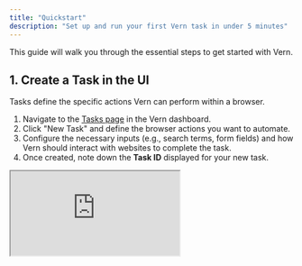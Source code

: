 ```yaml
---
title: "Quickstart"
description: "Set up and run your first Vern task in under 5 minutes"
---
```


This guide will walk you through the essential steps to get started with Vern.

## 1. Create a Task in the UI

Tasks define the specific actions Vern can perform within a browser.

1.  Navigate to the [Tasks page](https://vern.so/tasks) in the Vern dashboard.
2.  Click "New Task" and define the browser actions you want to automate.
3.  Configure the necessary inputs (e.g., search terms, form fields) and how Vern should interact with websites to complete the task.
4.  Once created, note down the **Task ID** displayed for your new task.

<div style={{ position: "relative", paddingBottom: "56.25%", height: 0 }}>
  <iframe
    className="shadow-lg"
    style={{
      position: "absolute",
      top: 0,
      left: 0,
      width: "100%",
      height: "100%",
    }}
    src="https://www.tella.tv/video/cm9831o4j00000bih6mv481m2/embed?b=0&title=0&a=1&loop=1&autoPlay=true&t=0&muted=1&wt=0"
    allowFullScreen={true}
    allowTransparency={false}
  />
</div>

## 2. Install the SDK

```bash
npm install vern
```

## 3. Initialize the SDK

Import and initialize the Vern SDK with your API key:

```typescript
import Vern from "vern";

const vern = Vern({ apiKey: "YOUR_API_KEY" });
```

## 4. Run a Task

You can run a task using the explicit `runs.create` method:

```typescript
const run = await vern.runs.create({
  taskId: "getCarDetails",
  inputs: { registration: "YLG19A" },
});
```

## 5. Poll for Run Completion

You can poll for the run to complete using a helper function:

```typescript
async function pollRunUntilComplete(runId, interval = 10000) {
  while (true) {
    const runDetails = await vern.runs.retrieve(runId);
    if (runDetails.status === "completed") {
      return runDetails;
    }
    await new Promise((resolve) => setTimeout(resolve, interval));
  }
}

const completedRun = await pollRunUntilComplete(run.id);
// completedRun.result will have the extracted response data when done (if specified)
```

**Example of a completed run response:**

```json
{
  "id": "1acsd6-03b4-4402-84c8-4d2a555b1a4a",
  "task": "Get car details",
  "status": "completed",
  "created_at": "2025-05-05T02:07:58.444979Z",
  "started_at": "2025-05-05T02:09:23.379952Z",
  "completed_at": "2025-05-05T02:09:23.379952Z",
  "inputs": {
    "registration": "YLG19A"
  }
  "response": {
    "carDetails": {
      "make": "Hyundai",
      "model": "i30",
      "year": "2017"
    }
  }
}
```

## Next Steps

You've successfully defined a task and executed a run!

Explore the documentation further to learn about:

- Creating more complex browser automation tasks
- Setting up advanced configurations
- Error handling and debugging
- Integrating Vern with your application workflow

```bash
curl -X POST https://vern.so/api/v1/runs \
  -H "x-api-key: YOUR_API_KEY" \
  -H "Content-Type: application/json" \
  -d '{
    "taskId": "getCarDetails",
    "inputs": {
      "registration": "YLG19A"
    }
  }'
```
